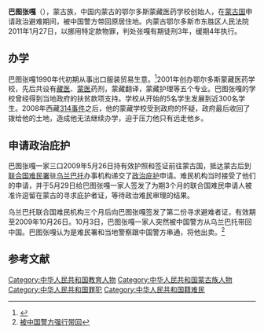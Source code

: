 '''巴图张嘎'''（{{bd|1974年|11月23日|}}），蒙古族，中国内蒙古的鄂尔多斯蒙藏医药学校创始人，在[[蒙古国|蒙古国]]申请政治避难期间，被中国警方带回原居住地。内蒙古鄂尔多斯市东胜区人民法院2011年1月27日，以挪用特定款物罪，判处张嘎有期徒刑3年，缓期4年执行。

==办学==
巴图张嘎1990年代初期从事出口服装贸易生意。<ref>{{Cite web |url=http://www.peacehall.com/news/gb/china/2011/01/201101302253.shtml |title=驻蒙古UN难民署疑配合中国绑架内蒙古政治难民申请人巴图张嘎 |access-date=2011-02-03 |archive-date=2015-04-18 |archive-url=https://web.archive.org/web/20150418170218/http://www.peacehall.com/news/gb/china/2011/01/201101302253.shtml |dead-url=no }}</ref>2001年创办鄂尔多斯蒙藏医药学校，先后共设有[[藏医|藏医]]、[[蒙医|蒙医]]药剂，蒙藏翻译，蒙藏护理等五个专业。巴图张嘎的学校曾经得到当地政府的扶贫款项支持。学校从开始的5名学生发展到近300名学生。2008年西藏[[314事件|314事件]]之后，他的蒙藏学校受到政府的怀疑，政府最后收回了拨给他的土地，造成他无法继续办学，迫于压力他只有远走他乡。

==申请政治庇护==
巴图张嘎一家三口2009年5月26日持有效护照和签证前往蒙古国，抵达蒙古后到[[联合国难民署|联合国难民署]]驻[[乌兰巴托|乌兰巴托]]办事机构递交了[[政治庇护|政治庇护]]申请。难民机构当时接受了他们的申请，并于5月29日给巴图张嘎一家人签发了为期3个月的联合国难民申请人被准许逗留在蒙古的寻求庇护者证，等待政治难民审理的结果。

乌兰巴托联合国难民机构三个月后向巴图张嘎签发了第二份寻求避难者证，有效期至2009年10月26日。10月3日，巴图张嘎一家人突然被中国警方从乌兰巴托带回中国。巴图张嘎认为是难民署和当地警察跟中国警方串通，将他出卖。<ref>[http://www.voanews.com/chinese/news/20110202-Inner-Mongolian-Batu-Zhangga-Case-115095474.html巴图张嘎国外政避 被中国警方强行带回 ]</ref>

==参考文献==
{{reflist}}
{{VOA}}

[[Category:中华人民共和国教育人物|Category:中华人民共和国教育人物]]
[[Category:中华人民共和国蒙古族人物|Category:中华人民共和国蒙古族人物]]
[[Category:中华人民共和国罪犯|Category:中华人民共和国罪犯]]
[[Category:中华人民共和国籍难民|Category:中华人民共和国籍难民]]
